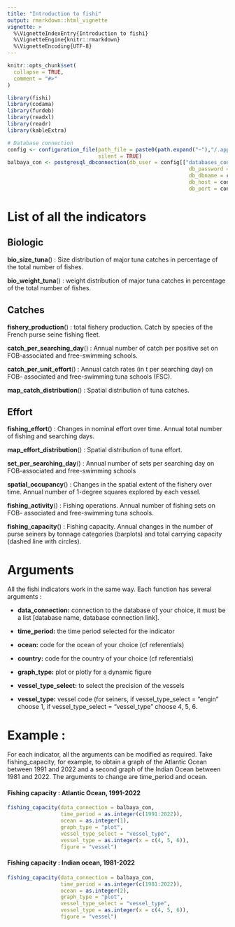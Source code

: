 ```yaml
---
title: "Introduction to fishi"
output: rmarkdown::html_vignette
vignette: >
  %\VignetteIndexEntry{Introduction to fishi}
  %\VignetteEngine{knitr::rmarkdown}
  %\VignetteEncoding{UTF-8}
---
```


```r
knitr::opts_chunk$set(
  collapse = TRUE,
  comment = "#>"
)
```

```r
library(fishi)
library(codama)
library(furdeb)
library(readxl)
library(readr)
library(kableExtra)

# Database connection
config <- configuration_file(path_file = paste0(path.expand("~"),"/.appconfig/indicator_glossary/configuration_file_fishi.yml"),
                             silent = TRUE)
balbaya_con <- postgresql_dbconnection(db_user = config[["databases_configuration"]][["balbaya_vmot5"]][["login"]],
                                                          db_password = config[["databases_configuration"]][["balbaya_vmot5"]][["password"]],
                                                          db_dbname = config[["databases_configuration"]][["balbaya_vmot5"]][["dbname"]],
                                                          db_host = config[["databases_configuration"]][["balbaya_vmot5"]][["host"]],
                                                          db_port = config[["databases_configuration"]][["balbaya_vmot5"]][["port"]])
```

# List of all the indicators

## Biologic

**bio_size_tuna**() : Size distribution of major tuna catches in percentage of the total number of fishes.

**bio_weight_tuna**() : weight distribution of major tuna catches in percentage of the total number of fishes.

## Catches

**fishery_production**() : total fishery production. Catch by species of the French purse seine fishing fleet.

**catch_per_searching_day**() : Annual number of catch per positive set on FOB-associated and free-swimming schools.

**catch_per_unit_effort**() : Annual catch rates (in t per searching day) on FOB- associated and free-swimming tuna schools (FSC).

**map_catch_distribution**() : Spatial distribution of tuna catches.

## Effort

**fishing_effort**() : Changes in nominal effort over time. Annual total number of fishing and searching days.

**map_effort_distribution**() : Spatial distribution of tuna effort.

**set_per_searching_day**() : Annual number of sets per searching day on FOB-associated and free-swimming schools

**spatial_occupancy**() : Changes in the spatial extent of the fishery over time. Annual number of 1-degree squares explored by each vessel.

**fishing_activity**() : Fishing operations. Annual number of fishing sets on FOB- associated and free-swimming tuna schools.

**fishing_capacity**() : Fishing capacity. Annual changes in the number of purse seiners by tonnage categories (barplots) and total carrying capacity (dashed line with circles).

# 

# Arguments

All the fishi indicators work in the same way. Each function has several arguments :

-   **data_connection:** connection to the database of your choice, it must be a list [database name, database connection link].

-   **time_period:** the time period selected for the indicator

-   **ocean:** code for the ocean of your choice (cf referentials)

-   **country:** code for the country of your choice (cf referentials)

-   **graph_type:** plot or plotly for a dynamic figure

-   **vessel_type_select:** to select the precision of the vessels

-   **vessel_type:** vessel code (for seiners, if vessel_type_select = "engin" choose 1, if vessel_type_select = "vessel_type" choose 4, 5, 6.

# 

# Example  :

For each indicator, all the arguments can be modified as required. Take fishing_capacity, for example, to obtain a graph of the Atlantic Ocean between 1991 and 2022 and a second graph of the Indian Ocean between 1981 and 2022. The arguments to change are time_period and ocean.

#### Fishing capacity : Atlantic Ocean, 1991-2022

```r
fishing_capacity(data_connection = balbaya_con,
                 time_period = as.integer(c(1991:2022)), 
                 ocean = as.integer(1),
                 graph_type = "plot",
                 vessel_type_select = "vessel_type",
                 vessel_type = as.integer(x = c(4, 5, 6)),
                 figure = "vessel")
```

#### 

#### Fishing capacity : Indian ocean, 1981-2022

```r
fishing_capacity(data_connection = balbaya_con,
                 time_period = as.integer(c(1981:2022)), 
                 ocean = as.integer(2),
                 graph_type = "plot",
                 vessel_type_select = "vessel_type",
                 vessel_type = as.integer(x = c(4, 5, 6)),
                 figure = "vessel")
```
